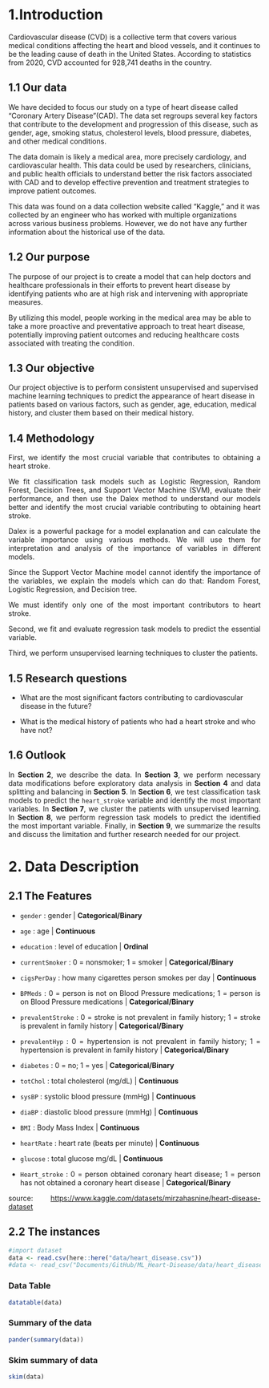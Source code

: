 # **1.Introduction**

Cardiovascular disease (CVD) is a collective term that covers various medical conditions affecting the heart and blood vessels, and it continues to be the leading cause of death in the United States. According to statistics from 2020, CVD accounted for 928,741 deaths in the country.

## **1.1 Our data** 

We have decided to focus our study on a type of heart disease called "Coronary Artery Disease"(CAD). The data set regroups several key factors that contribute to the development and progression of this disease, such as gender, age, smoking status, cholesterol levels, blood pressure, diabetes, and other medical conditions. 

The data domain is likely a medical area, more precisely cardiology, and cardiovascular health. This data could be used by researchers, clinicians, and public health officials to understand better the risk factors associated with CAD and to develop effective prevention and treatment strategies to improve patient outcomes.

This data was found on a data collection website called "Kaggle," and it was collected by an engineer who has worked with multiple organizations across various business problems. However, we do not have any further information about the historical use of the data. 

## **1.2 Our purpose** 

The purpose of our project is to create a model that can help doctors and healthcare professionals in their efforts to prevent heart disease by identifying patients who are at high risk and intervening with appropriate measures. 

By utilizing this model, people working in the medical area may be able to take a more proactive and preventative approach to treat heart disease, potentially improving patient outcomes and reducing healthcare costs associated with treating the condition.

## **1.3 Our objective**

Our project objective is to perform consistent unsupervised and supervised machine learning techniques to predict the appearance of heart disease in patients based on various factors, such as gender, age, education, medical history, and cluster them based on their medical history.

## **1.4 Methodology**

:::{style="text-align: justify"}

First, we identify the most crucial variable that contributes to obtaining a heart stroke.

We fit classification task models such as Logistic Regression, Random Forest, Decision Trees, and Support Vector Machine (SVM), evaluate their performance, and then use the Dalex method to understand our models better and identify the most crucial variable contributing to obtaining heart stroke. 

Dalex is a powerful package for a model explanation and can calculate the variable importance using various methods. We will use them for interpretation and analysis of the importance of variables in different models.

Since the Support Vector Machine model cannot identify the importance of the variables, we explain the models which can do that: Random Forest, Logistic Regression, and Decision tree. 

We must identify only one of the most important contributors to heart stroke.

Second, we fit and evaluate regression task models to predict the essential variable.

Third, we perform unsupervised learning techniques to cluster the patients.

:::

## **1.5 Research questions** 

- What are the most significant factors contributing to cardiovascular disease in the future?

- What is the medical history of patients who had a heart stroke and who have not?

## **1.6 Outlook**

:::{style="text-align: justify"}

In **Section 2**, we describe the data.
In **Section 3**, we perform necessary data modifications before exploratory data analysis in **Section 4** and data splitting and balancing in **Section 5**. In **Section 6**, we test classification task models to predict the `heart_stroke` variable and identify the most important variables. In **Section 7**, we cluster the patients with unsupervised learning. In **Section 8**, we perform regression task models to predict the identified the most important variable. Finally, in **Section 9**, we summarize the results and discuss the limitation and further research needed for our project.

:::

# **2. Data Description**

## **2.1 The Features**

::: {style="text-align: justify"}
-   `gender` : gender \| **Categorical/Binary**

-   `age` : age \| **Continuous**

-   `education` : level of education \| **Ordinal**

-   `currentSmoker` : 0 = nonsmoker; 1 = smoker \| **Categorical/Binary**

-   `cigsPerDay` : how many cigarettes person smokes per day \| **Continuous**

-   `BPMeds` : 0 = person is not on Blood Pressure medications; 1 = person is on Blood Pressure medications | **Categorical/Binary**

-   `prevalentStroke` : 0 = stroke is not prevalent in family history; 1 = stroke is prevalent in family history | **Categorical/Binary**

-   `prevalentHyp` : 0 = hypertension is not prevalent in family history; 1 = hypertension is prevalent in family history | **Categorical/Binary**

-   `diabetes` : 0 = no; 1 = yes \| **Categorical/Binary**

-   `totChol` : total cholesterol (mg/dL) \| **Continuous**

-   `sysBP` : systolic blood pressure (mmHg) | **Continuous**

-   `diaBP` : diastolic blood pressure (mmHg) | **Continuous**

-   `BMI` : Body Mass Index \| **Continuous**

-   `heartRate` : heart rate (beats per minute) \| **Continuous**

-   `glucose` : total glucose mg/dL \| **Continuous**

-   `Heart_stroke` : 0 = person obtained coronary heart disease; 1 = person has not obtained a  coronary heart disease \| **Categorical/Binary**

source: <https://www.kaggle.com/datasets/mirzahasnine/heart-disease-dataset>
:::

## **2.2 The instances** {.tabset}

```r
#import dataset 
data <- read.csv(here::here("data/heart_disease.csv"))
#data <- read_csv("Documents/GitHub/ML_Heart-Disease/data/heart_disease.csv")
```

### Data Table
```r
datatable(data)
```

### Summary of the data
```r
pander(summary(data))
```

### Skim summary of data
```r
skim(data)
```
